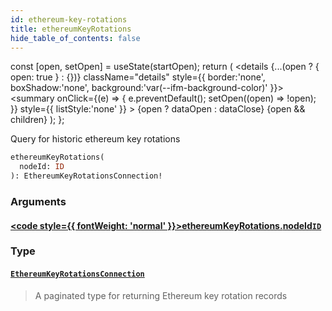 ```yaml
---
id: ethereum-key-rotations
title: ethereumKeyRotations
hide_table_of_contents: false
---
```







  const [open, setOpen] = useState(startOpen);
  return (
    <details {...(open ? { open: true } : {})} className="details" style={{ border:'none', boxShadow:'none', background:'var(--ifm-background-color)' }}>
      <summary
        onClick={(e) => {
          e.preventDefault();
          setOpen((open) => !open);
        }}
        style={{ listStyle:'none' }}
      >
      {open ? dataOpen : dataClose}
      </summary>
      {open && children}
    </details>
  );
};




Query for historic ethereum key rotations


```graphql
ethereumKeyRotations(
  nodeId: ID
): EthereumKeyRotationsConnection!
```


### Arguments

#### [<code style={{ fontWeight: 'normal' }}>ethereumKeyRotations.<b>nodeId</b></code>](#)<Bullet />[`ID`](/testnet/api/graphql/scalars/id) <Badge class="secondary" text="scalar"/>
> 
> 

### Type

#### [`EthereumKeyRotationsConnection`](/testnet/api/graphql/objects/ethereum-key-rotations-connection) <Badge class="secondary" text="object"/>
> A paginated type for returning Ethereum key rotation records
> 



